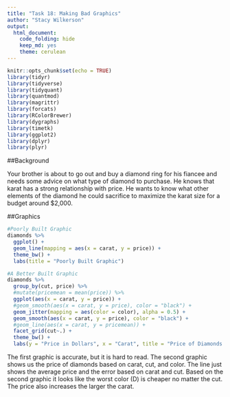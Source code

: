 ```yaml
---
title: "Task 18: Making Bad Graphics"
author: "Stacy Wilkerson"
output: 
  html_document:
    code_folding: hide
    keep_md: yes
    theme: cerulean
---
```


```r
knitr::opts_chunk$set(echo = TRUE)
library(tidyr)
library(tidyverse)
library(tidyquant)
library(quantmod)
library(magrittr)
library(forcats)
library(RColorBrewer)
library(dygraphs)
library(timetk)
library(ggplot2)
library(dplyr)
library(plyr)
```

##Background

 Your brother is about to go out and buy a diamond ring for his fiancee and needs some advice on what type of diamond to purchase. He knows that karat has a strong relationship with price. He wants to know what other elements of the diamond he could sacrifice to maximize the karat size for a budget around $2,000.

##Graphics

```r
#Poorly Built Graphic
diamonds %>%
  ggplot() +
  geom_line(mapping = aes(x = carat, y = price)) +
  theme_bw() +
  labs(title = "Poorly Built Graphic")
```



```r
#A Better Built Graphic
diamonds %>%
  group_by(cut, price) %>%
  #mutate(pricemean = mean(price)) %>%
  ggplot(aes(x = carat, y = price)) +
  #geom_smooth(aes(x = carat, y = price), color = "black") +
  geom_jitter(mapping = aes(color = color), alpha = 0.5) +
  geom_smooth(aes(x = carat, y = price), color = "black") +
  #geom_line(aes(x = carat, y = pricemean)) +
  facet_grid(cut~.) +
  theme_bw() +
  labs(y = "Price in Dollars", x = "Carat", title = "Price of Diamonds Based on Different Factors")
```

The first graphic is accurate, but it is hard to read. The second graphic shows us the price of diamonds based on carat, cut, and color. The line just shows the average price and the error based on carat and cut. Based on the second graphic it looks like the worst color (D) is cheaper no matter the cut. The price also increases the larger the carat.  




